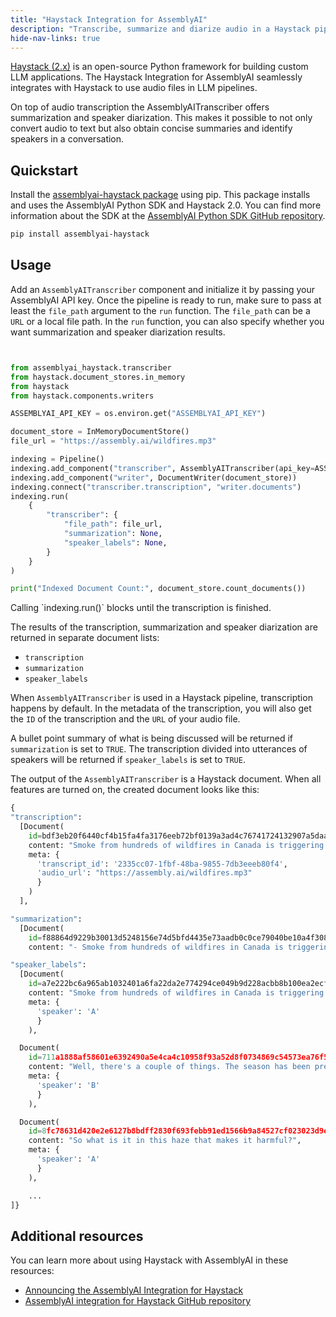 ```yaml
---
title: "Haystack Integration for AssemblyAI"
description: "Transcribe, summarize and diarize audio in a Haystack pipeline with Python using the integration with AssemblyAI."
hide-nav-links: true
---
```


[Haystack (2.x)](https://github.com/deepset-ai/haystack) is an open-source Python framework for building custom LLM applications. The Haystack Integration for AssemblyAI seamlessly integrates with Haystack to use audio files in LLM pipelines.

On top of audio transcription the AssemblyAITranscriber offers summarization and speaker diarization. This makes it possible to not only convert audio to text but also obtain concise summaries and identify speakers in a conversation.

## Quickstart

Install the [assemblyai-haystack package](https://pypi.org/project/assemblyai-haystack/) using pip. This package installs and uses the AssemblyAI Python SDK and Haystack 2.0. You can find more information about the SDK at the [AssemblyAI Python SDK GitHub repository](https://github.com/AssemblyAI/assemblyai-python-sdk).

```bash
pip install assemblyai-haystack
```

## Usage

Add an `AssemblyAITranscriber` component and initialize it by passing your AssemblyAI API key. Once the pipeline is ready to run, make sure to pass at least the `file_path` argument to the `run` function. The `file_path` can be a `URL` or a local file path. In the `run` function, you can also specify whether you want summarization and speaker diarization results.

```python


from assemblyai_haystack.transcriber
from haystack.document_stores.in_memory
from haystack
from haystack.components.writers

ASSEMBLYAI_API_KEY = os.environ.get("ASSEMBLYAI_API_KEY")

document_store = InMemoryDocumentStore()
file_url = "https://assembly.ai/wildfires.mp3"

indexing = Pipeline()
indexing.add_component("transcriber", AssemblyAITranscriber(api_key=ASSEMBLYAI_API_KEY))
indexing.add_component("writer", DocumentWriter(document_store))
indexing.connect("transcriber.transcription", "writer.documents")
indexing.run(
    {
        "transcriber": {
            "file_path": file_url,
            "summarization": None,
            "speaker_labels": None,
        }
    }
)

print("Indexed Document Count:", document_store.count_documents())
```

<Note>
  Calling `indexing.run()` blocks until the transcription is finished.
</Note>

The results of the transcription, summarization and speaker diarization are returned in separate document lists:

- `transcription`
- `summarization`
- `speaker_labels`

When `AssemblyAITranscriber` is used in a Haystack pipeline, transcription happens by default. In the metadata of the transcription, you will also get the `ID` of the transcription and the `URL` of your audio file.

A bullet point summary of what is being discussed will be returned if `summarization` is set to `TRUE`. The transcription divided into utterances of speakers will be returned if `speaker_labels` is set to `TRUE`.

The output of the `AssemblyAITranscriber` is a Haystack document. When all features are turned on, the created document looks like this:

```python
{
"transcription":
  [Document(
    id=bdf3eb20f6440cf4b15fa4fa3176eeb72bf0139a3ad4c76741724132907a5daa,
    content: "Smoke from hundreds of wildfires in Canada is triggering air quality alerts throughout the US. Skyli...",
    meta: {
      'transcript_id': '2335cc07-1fbf-48ba-9855-7db3eeeb80f4',
      'audio_url': "https://assembly.ai/wildfires.mp3"
      }
    )
  ],

"summarization":
  [Document(
    id=f88864d9229b30013d5248156e74d5bfd4435e73aadb0c0ce79040be10a4f308,
    content: "- Smoke from hundreds of wildfires in Canada is triggering air quality alerts...")],

"speaker_labels":
  [Document(
    id=a7e222bc6a965ab1032401a6fa22da2e774294ce049b9d228acbb8b100ea2ecf,
    content: "Smoke from hundreds of wildfires in Canada is triggering air quality...",
    meta: {
      'speaker': 'A'
      }
    ),

  Document(
    id=711a1888af58601e6392490a5e4ca4c10958f93a52d8f0734869c54573ea76f5,
    content: "Well, there's a couple of things. The season has been pretty dry already...",
    meta: {
      'speaker': 'B'
      }
    ),

  Document(
    id=8fc78631d420e2e6127b8bdff2830f693febb91ed1566b9a84527cf023023d9e,
    content: "So what is it in this haze that makes it harmful?",
    meta: {
      'speaker': 'A'
      }
    ),

    ...
]}
```

## Additional resources

You can learn more about using Haystack with AssemblyAI in these resources:

- [Announcing the AssemblyAI Integration for Haystack](https://www.assemblyai.com/blog/announcing-the-assemblyai-integration-for-haystack/)
- [AssemblyAI integration for Haystack GitHub repository](https://github.com/AssemblyAI/assemblyai-haystack)
